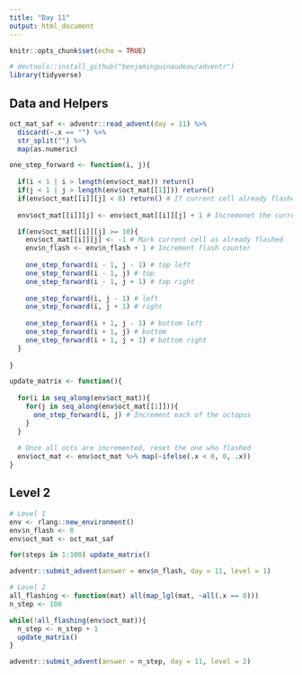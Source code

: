 ```yaml
---
title: "Day 11"
output: html_document
---
```


```r
knitr::opts_chunk$set(echo = TRUE)

# devtools::install_github("benjaminguinaudeau/adventr")
library(tidyverse)
```


## Data and Helpers

```r
oct_mat_saf <- adventr::read_advent(day = 11) %>%
  discard(~.x == "") %>%
  str_split("") %>%
  map(as.numeric)

one_step_forward <- function(i, j){
  
  if(i < 1 | i > length(env$oct_mat)) return()
  if(j < 1 | j > length(env$oct_mat[[1]])) return()
  if(env$oct_mat[[i]][j] < 0) return() # If current cell already flashed, skip it
  
  env$oct_mat[[i]][j] <- env$oct_mat[[i]][j] + 1 # Incremenet the current cell

  if(env$oct_mat[[i]][j] >= 10){
    env$oct_mat[[i]][j] <- -1 # Mark current cell as already flashed
    env$n_flash <- env$n_flash + 1 # Increment flash counter
    
    one_step_forward(i - 1, j - 1) # top left
    one_step_forward(i - 1, j) # top
    one_step_forward(i - 1, j + 1) # top right
    
    one_step_forward(i, j - 1) # left
    one_step_forward(i, j + 1) # right
    
    one_step_forward(i + 1, j - 1) # bottom left
    one_step_forward(i + 1, j) # bottom
    one_step_forward(i + 1, j + 1) # bottom right
  }
  
}

update_matrix <- function(){
  
  for(i in seq_along(env$oct_mat)){
    for(j in seq_along(env$oct_mat[[1]])){
      one_step_forward(i, j) # Increment each of the octopus
    }
  }
  
  # Once all octs are incremented, reset the one who flashed
  env$oct_mat <- env$oct_mat %>% map(~ifelse(.x < 0, 0, .x))
}
```

## Level 2

```r
# Level 1
env <- rlang::new_environment()
env$n_flash <- 0
env$oct_mat <- oct_mat_saf

for(steps in 1:100) update_matrix()

adventr::submit_advent(answer = env$n_flash, day = 11, level = 1) 

# Level 2
all_flashing <- function(mat) all(map_lgl(mat, ~all(.x == 0)))
n_step <- 100

while(!all_flashing(env$oct_mat)){
  n_step <- n_step + 1
  update_matrix()
}

adventr::submit_advent(answer = n_step, day = 11, level = 2) 
```


